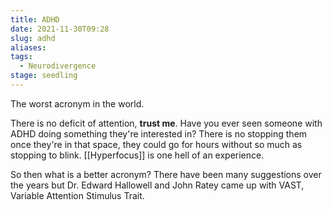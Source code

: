```yaml
---
title: ADHD
date: 2021-11-30T09:28
slug: adhd
aliases:
tags:
  - Neurodivergence
stage: seedling
---
```



The worst acronym in the world. <i className="twa twa-upside-down-face"></i>

There is no deficit of attention, **trust me**. Have you ever seen someone with ADHD doing something they're interested in? There is no stopping them once they're in that space, they could go for hours without so much as stopping to blink. [[Hyperfocus]] is one hell of an experience.

So then what is a better acronym? There have been many suggestions over the years but Dr. Edward Hallowell and John Ratey came up with VAST, Variable Attention Stimulus Trait.

<StillGrowing />
